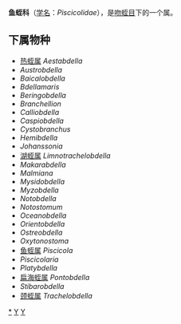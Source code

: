 {{Automatic Taxobox
| taxon = Piscicolidae
| authority = Johnston, 1865
| image = CystobranchisRespirans.JPG
| image_caption = Cystobranchus respirans
| subdivision_ranks = [[亚科|亚科]]
| subdivision = 
* ''Piscicolinae'' <small>Johnston, 1865</small>
* ''Platybdellinae'' <small>Epshtein, 1970</small>
* ''Pontobdellinae'' <small>Llewellyn, 1966</small>
}}

'''鱼蛭科'''（[[学名|学名]]：''Piscicolidae''），是[[吻蛭目|吻蛭目]]下的一个属。

==下属物种==
* [[热蛭属|热蛭属]] ''Aestabdella''
* ''Austrobdella''
* ''Baicalobdella''
* ''Bdellamaris''
* ''Beringobdella''
* ''Branchellion''
* ''Calliobdella''
* ''Caspiobdella''
* ''Cystobranchus''
* ''Hemibdella''
* ''Johanssonia''
* [[湖蛭属|湖蛭属]] ''Limnotrachelobdella''
* ''Makarabdella''
* ''Malmiana''
* ''Mysidobdella''
* ''Myzobdella''
* ''Notobdella''
* ''Notostomum''
* ''Oceanobdella''
* ''Orientobdella''
* ''Ostreobdella''
* ''Oxytonostoma''
* [[鱼蛭属|鱼蛭属]] ''Piscicola''
* ''Piscicolaria''
* ''Platybdella''
* [[扁海蛭属|扁海蛭属]] ''Pontobdella''
* ''Stibarobdella''
* [[颈蛭属|颈蛭属]] ''Trachelobdella''

{{taxonbar}}

[[Category:_鱼蛭科|*]]
[[Category:_吻蛭目|Y]]
[[Category:_1865年描述的分类群|Y]]